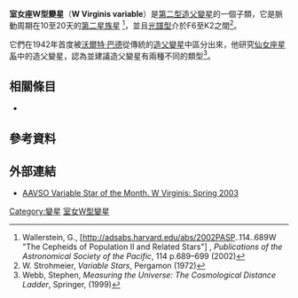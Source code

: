 '''室女座W型變星'''（'''W Virginis variable'''）是[[第二型造父變星|第二型造父變星]]的一個子類，它是脈動周期在10至20天的[[金屬量#第二星族星|第二星族星]] <ref name=wallerstein2002>Wallerstein, G., [http://adsabs.harvard.edu/abs/2002PASP..114..689W "The Cepheids of Population II and Related Stars"] {{Wayback|url=http://adsabs.harvard.edu/abs/2002PASP..114..689W |date=20181005083144 }}, ''Publications of the Astronomical Society of the Pacific'', 114 p.689–699 (2002)</ref>，並且[[光譜類型|光譜型]]介於F6至K2之間<ref name="strohmeier1972">W. Strohmeier, ''Variable Stars'', Pergamon (1972)</ref>。

它們在1942年首度被[[沃爾特·巴德|沃爾特·巴德]]從傳統的[[造父變星|造父變星]]中區分出來，他研究[[仙女座星系|仙女座星系]]中的造父變星，認為並建議造父變星有兩種不同的類型<ref name="webb1999">Webb, Stephen, ''Measuring the Universe: The Cosmological Distance Ladder'', Springer, (1999)</ref>。

== 相關條目 ==
* {{link-en|Low dimensional chaos in stellar pulsations|Low dimensional chaos in stellar pulsations}}

== 參考資料 ==
<references />

== 外部連結 ==
* [http://www.aavso.org/vstar/vsots/spring03.shtml AAVSO Variable Star of the Month. W Virginis: Spring 2003]{{Wayback|url=http://www.aavso.org/vstar/vsots/spring03.shtml |date=20040101080308 }}

{{變星}}
{{var-star-stub}}

[[Category:變星|Category:變星]]
[[Category:室女W型變星|]]